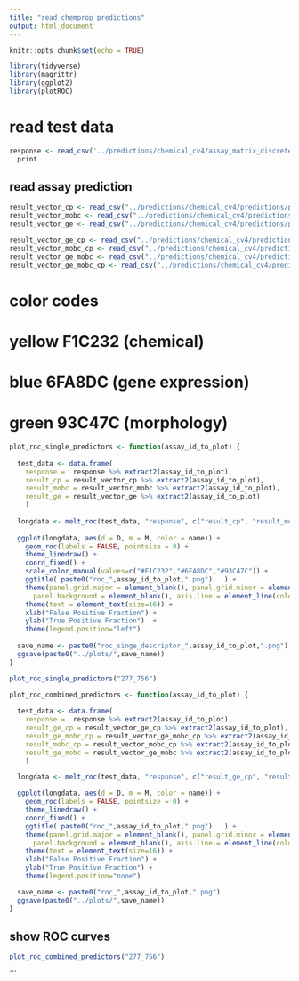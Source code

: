 ```yaml
---
title: "read_chemprop_predictions"
output: html_document
---
```


```r
knitr::opts_chunk$set(echo = TRUE)
```

```r
library(tidyverse)
library(magrittr)
library(ggplot2)
library(plotROC)
```
# read test data 
```r
response <- read_csv('../predictions/chemical_cv4/assay_matrix_discrete_test_old_scaff.csv')  %>% 
  print
```
## read assay prediction
```r

result_vector_cp <- read_csv("../predictions/chemical_cv4/predictions/predictions_cp_es_op.csv")  
result_vector_mobc <- read_csv("../predictions/chemical_cv4/predictions/predictions_mobc_es_op.csv")
result_vector_ge <- read_csv("../predictions/chemical_cv4/predictions/predictions_ge_es_op.csv")

result_vector_ge_cp <- read_csv("../predictions/chemical_cv4/predictions/late_fusion_cs_ge.csv")  
result_vector_mobc_cp <- read_csv("../predictions/chemical_cv4/predictions/late_fusion_cs_mobc.csv") 
result_vector_ge_mobc <- read_csv("../predictions/chemical_cv4/predictions/late_fusion_ge_mobc.csv") 
result_vector_ge_mobc_cp <- read_csv("../predictions/chemical_cv4/predictions/late_fusion_cs_ge_mobc.csv")

```
# color codes 
# yellow F1C232 (chemical)
# blue 6FA8DC (gene expression) 
# green 93C47C (morphology)

```r

plot_roc_single_predictors <- function(assay_id_to_plot) {
 
  test_data <- data.frame(
    response =  response %>% extract2(assay_id_to_plot), 
    result_cp = result_vector_cp %>% extract2(assay_id_to_plot),
    result_mobc = result_vector_mobc %>% extract2(assay_id_to_plot),
    result_ge = result_vector_ge %>% extract2(assay_id_to_plot)
    )
  
  longdata <- melt_roc(test_data, "response", c("result_cp", "result_mobc","result_ge"))
  
  ggplot(longdata, aes(d = D, m = M, color = name)) + 
    geom_roc(labels = FALSE, pointsize = 0) + 
    theme_linedraw() + 
    coord_fixed() +
    scale_color_manual(values=c("#F1C232","#6FA8DC","#93C47C")) + 
    ggtitle( paste0("roc_",assay_id_to_plot,".png")   ) + 
    theme(panel.grid.major = element_blank(), panel.grid.minor = element_blank(),
      panel.background = element_blank(), axis.line = element_line(colour = "black")) + 
    theme(text = element_text(size=16)) + 
    xlab("False Positive Fraction") +
    ylab("True Positive Fraction")  + 
    theme(legend.position="left")
  
  save_name <- paste0("roc_singe_descriptor_",assay_id_to_plot,".png")
  ggsave(paste0("../plots/",save_name))
}
```

```r
plot_roc_single_predictors("277_756")
```


```r
plot_roc_combined_predictors <- function(assay_id_to_plot) {
 
  test_data <- data.frame(
    response =  response %>% extract2(assay_id_to_plot), 
    result_ge_cp = result_vector_ge_cp %>% extract2(assay_id_to_plot),
    result_ge_mobc_cp = result_vector_ge_mobc_cp %>% extract2(assay_id_to_plot),
    result_mobc_cp = result_vector_mobc_cp %>% extract2(assay_id_to_plot),
    result_ge_mobc = result_vector_ge_mobc %>% extract2(assay_id_to_plot)
    )

  longdata <- melt_roc(test_data, "response", c("result_ge_cp", "result_ge_mobc_cp","result_mobc_cp", "result_ge_mobc"))

  ggplot(longdata, aes(d = D, m = M, color = name)) + 
    geom_roc(labels = FALSE, pointsize = 0) + 
    theme_linedraw() + 
    coord_fixed() +
    ggtitle( paste0("roc_",assay_id_to_plot,".png")   ) + 
    theme(panel.grid.major = element_blank(), panel.grid.minor = element_blank(),
      panel.background = element_blank(), axis.line = element_line(colour = "black")) + 
    theme(text = element_text(size=16)) + 
    xlab("False Positive Fraction") +
    ylab("True Positive Fraction") + 
    theme(legend.position="none")

  save_name <- paste0("roc_",assay_id_to_plot,".png")
  ggsave(paste0("../plots/",save_name))
}
```

## show ROC curves 
```r
plot_roc_combined_predictors("277_756")
```

```